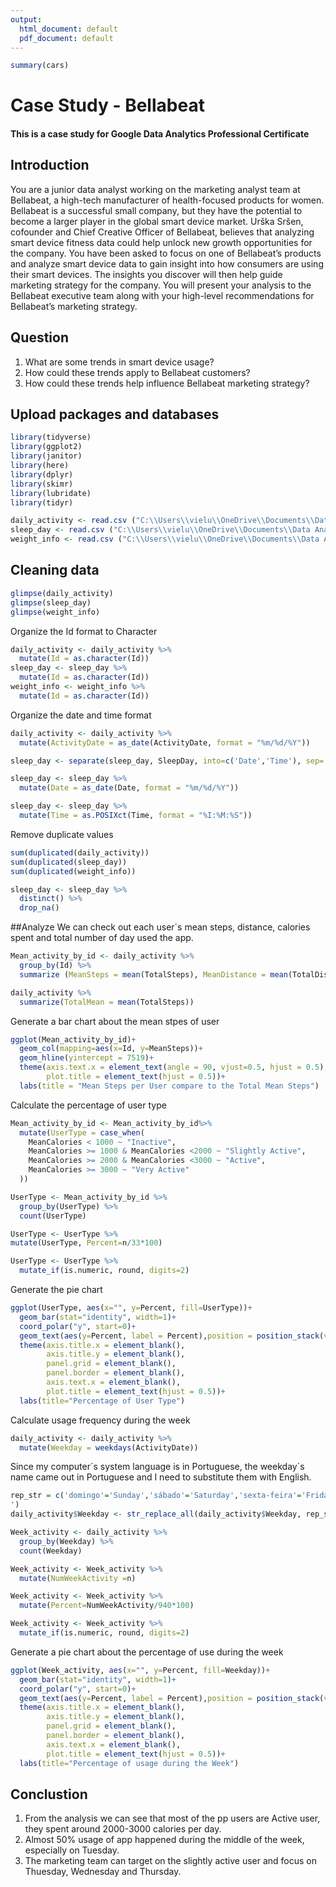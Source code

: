 ---
output:
  html_document: default
  pdf_document: default
---

```{r cars}
summary(cars)
```
# Case Study - Bellabeat
#### This is a case study for Google Data Analytics Professional Certificate

## Introduction
You are a junior data analyst working on the marketing analyst team at Bellabeat, a high-tech manufacturer of health-focused
products for women. Bellabeat is a successful small company, but they have the potential to become a larger player in the global smart device market. Urška Sršen, cofounder and Chief Creative Officer of Bellabeat, believes that analyzing smart device fitness data could help unlock new growth opportunities for the company. You have been asked to focus on one of Bellabeat’s products and analyze smart device data to gain insight into how consumers are using their smart devices. The insights you discover will then help guide marketing strategy for the company. You will present your analysis to the Bellabeat executive team along with your high-level recommendations for Bellabeat’s marketing strategy.

## Question
1. What are some trends in smart device usage?
2. How could these trends apply to Bellabeat customers?
3. How could these trends help influence Bellabeat marketing strategy?

## Upload packages and databases

```{r}
library(tidyverse)
library(ggplot2)
library(janitor)
library(here)
library(dplyr)
library(skimr)
library(lubridate)
library(tidyr)
```

```{r}
daily_activity <- read.csv ("C:\\Users\\vielu\\OneDrive\\Documents\\Data Analysis\\Case Study - Fitbit\\dailyActivity_merged.csv")
sleep_day <- read.csv ("C:\\Users\\vielu\\OneDrive\\Documents\\Data Analysis\\Case Study - Fitbit\\sleepDay_merged.csv")
weight_info <- read.csv ("C:\\Users\\vielu\\OneDrive\\Documents\\Data Analysis\\Case Study - Fitbit\\weightLogInfo_merged.csv")
```

## Cleaning data
```{r eval=TRUE}
glimpse(daily_activity)
glimpse(sleep_day)
glimpse(weight_info)
```
Organize the Id format to Character
```{r eval=TRUE}
daily_activity <- daily_activity %>% 
  mutate(Id = as.character(Id))
sleep_day <- sleep_day %>% 
  mutate(Id = as.character(Id))
weight_info <- weight_info %>% 
  mutate(Id = as.character(Id))
```
Organize the date and time format
```{r eval=TRUE}
daily_activity <- daily_activity %>%
  mutate(ActivityDate = as_date(ActivityDate, format = "%m/%d/%Y"))
```

```{r eval=TRUE}
sleep_day <- separate(sleep_day, SleepDay, into=c('Date','Time'), sep=' ')
```
```{r eval=TRUE}
sleep_day <- sleep_day %>% 
  mutate(Date = as_date(Date, format = "%m/%d/%Y"))
```

```{r eval=TRUE}
sleep_day <- sleep_day %>% 
  mutate(Time = as.POSIXct(Time, format = "%I:%M:%S"))
```
Remove duplicate values
```{r eval=TRUE}
sum(duplicated(daily_activity))
sum(duplicated(sleep_day))
sum(duplicated(weight_info))
```
```{r eval=TRUE}
sleep_day <- sleep_day %>% 
  distinct() %>%
  drop_na()
```

##Analyze
We can check out each user´s mean steps, distance, calories spent and total number of day used the app.
```{r eval=TRUE}
Mean_activity_by_id <- daily_activity %>% 
  group_by(Id) %>%
  summarize (MeanSteps = mean(TotalSteps), MeanDistance = mean(TotalDistance), MeanCalories = mean(Calories), TotalActiveDay = n())
```
```{r eval=TRUE}
daily_activity %>% 
  summarize(TotalMean = mean(TotalSteps))
```
Generate a bar chart about the mean stpes of user
```{r eval=TRUE}
ggplot(Mean_activity_by_id)+
  geom_col(mapping=aes(x=Id, y=MeanSteps))+
  geom_hline(yintercept = 7519)+
  theme(axis.text.x = element_text(angle = 90, vjust=0.5, hjust = 0.5),
        plot.title = element_text(hjust = 0.5))+
  labs(title = "Mean Steps per User compare to the Total Mean Steps")
```
Calculate the percentage of user type
```{r eval=TRUE}
Mean_activity_by_id <- Mean_activity_by_id%>% 
  mutate(UserType = case_when(
    MeanCalories < 1000 ~ "Inactive",
    MeanCalories >= 1000 & MeanCalories <2000 ~ "Slightly Active",
    MeanCalories >= 2000 & MeanCalories <3000 ~ "Active",
    MeanCalories >= 3000 ~ "Very Active"
  ))
```
```{r eval=TRUE}
UserType <- Mean_activity_by_id %>% 
  group_by(UserType) %>%
  count(UserType)
```
```{r eval=TRUE}
UserType <- UserType %>% 
mutate(UserType, Percent=n/33*100)
```
```{r eval=TRUE}
UserType <- UserType %>% 
  mutate_if(is.numeric, round, digits=2)
```
Generate the pie chart
```{r eval=TRUE}
ggplot(UserType, aes(x="", y=Percent, fill=UserType))+
  geom_bar(stat="identity", width=1)+
  coord_polar("y", start=0)+
  geom_text(aes(y=Percent, label = Percent),position = position_stack(vjust=0.5))+
  theme(axis.title.x = element_blank(),
        axis.title.y = element_blank(),
        panel.grid = element_blank(),
        panel.border = element_blank(),
        axis.text.x = element_blank(),
        plot.title = element_text(hjust = 0.5))+
  labs(title="Percentage of User Type")
```
Calculate usage frequency during the week
```{r eval=TRUE}
daily_activity <- daily_activity %>% 
  mutate(Weekday = weekdays(ActivityDate))
```
Since my computer´s system language is in Portuguese, the weekday´s name came out in Portuguese and I need to substitute them with English.
```{r eval=TRUE}
rep_str = c('domingo'='Sunday','sábado'='Saturday','sexta-feira'='Friday','quinta-feira'='Thursday','quarta-feira'='Wednesday', 'terça-feira'='Tuesday', 'segunda-feira'='Monday
')
daily_activity$Weekday <- str_replace_all(daily_activity$Weekday, rep_str)
```

```{r eval=TRUE}
Week_activity <- daily_activity %>% 
  group_by(Weekday) %>% 
  count(Weekday)
```
```{r eval=TRUE}
Week_activity <- Week_activity %>% 
  mutate(NumWeekActivity =n)
```
```{r eval=TRUE}
Week_activity <- Week_activity %>% 
  mutate(Percent=NumWeekActivity/940*100)
```
```{r eval=TRUE}
Week_activity <- Week_activity %>% 
  mutate_if(is.numeric, round, digits=2)
```

Generate a pie chart about the percentage of use during the week
```{r eval=TRUE}
ggplot(Week_activity, aes(x="", y=Percent, fill=Weekday))+
  geom_bar(stat="identity", width=1)+
  coord_polar("y", start=0)+
  geom_text(aes(y=Percent, label = Percent),position = position_stack(vjust=0.5))+
  theme(axis.title.x = element_blank(),
        axis.title.y = element_blank(),
        panel.grid = element_blank(),
        panel.border = element_blank(),
        axis.text.x = element_blank(),
        plot.title = element_text(hjust = 0.5))+
  labs(title="Percentage of usage during the Week")
```

## Conclustion

1. From the analysis we can see that most of the pp users are Active user, they spent around 2000-3000 calories per day.
2. Almost 50% usage of app happened during the middle of the week, especially on Tuesday. 
3. The marketing team can target on the slightly active user and focus on Thuesday, Wednesday and Thursday.